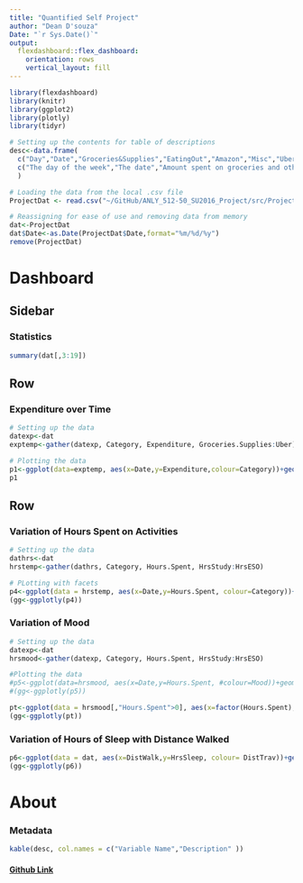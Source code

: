 ```yaml
---
title: "Quantified Self Project"
author: "Dean D'souza"
Date: "`r Sys.Date()`"
output: 
  flexdashboard::flex_dashboard:
    orientation: rows
    vertical_layout: fill
---
```


```r
library(flexdashboard)
library(knitr)
library(ggplot2)
library(plotly)
library(tidyr)

# Setting up the contents for table of descriptions
desc<-data.frame(
  c("Day","Date","Groceries&Supplies","EatingOut","Amazon","Misc","Uber","OtherMOT","Total","DistTrav","DistWalk","Area","HrsSleep","HrsStudy","HrsRead","HrsYoutube","HrsNetflix","HrsESO","Mood"),
  c("The day of the week","The date","Amount spent on groceries and other supplies for the house","Amount spent on ordering from restaurants or on other items such as coffee","Amount spent on Amazon","Amount spent on other unrelated items that would normally be a one time purchase","Amount spent on Uber rides","Amount spent on other modes of transpot(mostly buses and NYC Subway)","Total Amount spent on that day","Distance traveled by modes of transport","Distance walked (leisurely or to stores and back)","Area I ended up at the end of the day","Hours of sleep I got (From the previous night to the current day)","Time spent studying (including coding and attending class, in hours)","Time spent reading (News, Papers,Reddit, etc., in hours)","Time spent watching videos on YouTube (in hours)","Time spent watching series or movies on Netflix (in hours)","Time spent on Elder Scrolls Online (in hours)","My overall mood on that day")
  )

# Loading the data from the local .csv file
ProjectDat <- read.csv("~/GitHub/ANLY_512-50_SU2016_Project/src/ProjectDat.csv")

# Reassigning for ease of use and removing data from memory
dat<-ProjectDat
dat$Date<-as.Date(ProjectDat$Date,format="%m/%d/%y")
remove(ProjectDat)
```

Dashboard
=======================================================================

Sidebar {.sidebar}
-----------------------------------------------------------------------

### Statistics  

```r
summary(dat[,3:19])
```

Row {data-height=600}
-----------------------------------------------------------------------

### Expenditure over Time

```r
# Setting up the data
datexp<-dat
exptemp<-gather(datexp, Category, Expenditure, Groceries.Supplies:Uber)

# Plotting the data
p1<-ggplot(data=exptemp, aes(x=Date,y=Expenditure,colour=Category))+geom_line()
p1
```


Row {data-width=400}
-----------------------------------------------------------------------

### Variation of Hours Spent on Activities

```r
# Setting up the data
dathrs<-dat
hrstemp<-gather(dathrs, Category, Hours.Spent, HrsStudy:HrsESO)

# PLotting with facets
p4<-ggplot(data = hrstemp, aes(x=Date,y=Hours.Spent, colour=Category))+geom_line()+facet_wrap(~Category, scales = "free")
(gg<-ggplotly(p4))
```

### Variation of Mood

```r
# Setting up the data
datexp<-dat
hrsmood<-gather(datexp, Category, Hours.Spent, HrsStudy:HrsESO)

#Plotting the data
#p5<-ggplot(data=hrsmood, aes(x=Date,y=Hours.Spent, #colour=Mood))+geom_point(aes(text=paste("Category :",hrsmood$Category)))
#(gg<-ggplotly(p5))

pt<-ggplot(data = hrsmood[,"Hours.Spent">0], aes(x=factor(Hours.Spent), fill= factor(Mood)))+geom_bar(width=1)+coord_polar(theta="y")
(gg<-ggplotly(pt))
```

### Variation of Hours of Sleep with Distance Walked 

```r
p6<-ggplot(data = dat, aes(x=DistWalk,y=HrsSleep, colour= DistTrav))+geom_point(aes(text=paste("Day :",dat$Day)))+geom_smooth()
(gg<-ggplotly(p6))
```

About
=======================================================================

### Metadata

```r
kable(desc, col.names = c("Variable Name","Description" ))
```

#### [Github Link](https://github.com/DeanDsouza25/ANLY_512-50_SU2016_Project/tree/master/src)